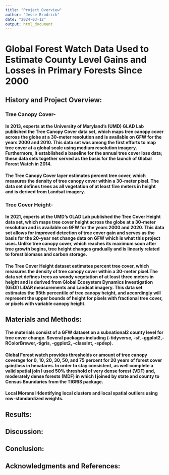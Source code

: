 ```yaml
---
title: "Project Overview"
author: "Jesse Brodrick"
date: "2024-03-12"
output: html_document
---
```

# Global Forest Watch Data Used to Estimate County Level Gains and Losses in Primary Forests Since 2000

## History and Project Overview:

### Tree Canopy Cover-

#### In 2013, experts at the University of Maryland’s (UMD) GLAD Lab published the Tree Canopy Cover data set, which maps tree canopy cover across the globe at a 30-meter resolution and is available on GFW for the years 2000 and 2010. This data set was among the first efforts to map tree cover at a global scale using medium resolution imagery. Furthermore, it established a baseline for the annual tree cover loss data; these data sets together served as the basis for the launch of Global Forest Watch in 2014.

#### The Tree Canopy Cover layer estimates percent tree cover, which measures the density of tree canopy cover within a 30-meter pixel. The data set defines trees as all vegetation of at least five meters in height and is derived from Landsat imagery.  

### Tree Cover Height- 

#### In 2021, experts at the UMD’s GLAD Lab published the Tree Cover Height data set, which maps tree cover height across the globe at a 30-meter resolution and is available on GFW for the years 2000 and 2020. This data set allows for improved detection of tree cover gain and serves as the basis for the 20-year net change data on GFW which is what this project uses. Unlike tree canopy cover, which reaches its maximum soon after tree growth begins, tree height changes gradually and is linearly related to forest biomass and carbon storage.  

#### The Tree Cover Height dataset estimates percent tree cover, which measures the density of tree canopy cover within a 30-meter pixel.The data set defines trees as woody vegetation of at least three meters in height and is derived from Global Ecosystem Dynamics Investigation (GEDI) LiDAR measurements and Landsat imagery. This data set estimates the 95th percentile of tree canopy height, and accordingly will represent the upper bounds of height for pixels with fractional tree cover, or pixels with variable canopy height. 


## Materials and Methods: 

#### The materials consist of a GFW dataset on a subnational2 county level for tree cover change. Several packages including (-tidyverse, -sf, -ggplot2,- RColorBrewer,-tigris, -ggplot2, -classInt, -spdep).  

#### Global Forest watch provides thresholds or amount of tree canopy coverage for 0, 10, 20, 30, 50, and 75 percent for 20 years of forest cover gain/loss in hecatares. In order to stay consistent, as well complete a valid spatial join I used 50% threshold of very dense forest (VDF) and, moderately dense forests (MDF) in which I joined by state and county to Census Boundaries from the TIGRIS package. 

#### Local Morans I:Identifying local clusters and local spatial outliers using row-standardized weights.

## Results:

## Discussion: 

## Conclusion: 

## Acknowledgments and References: 




